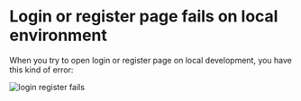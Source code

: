 
# Login or register page fails on local environment

When you try to open login or register page on local development, you have this kind of error:

![login register fails](/oops-something-went-wrong.png)

